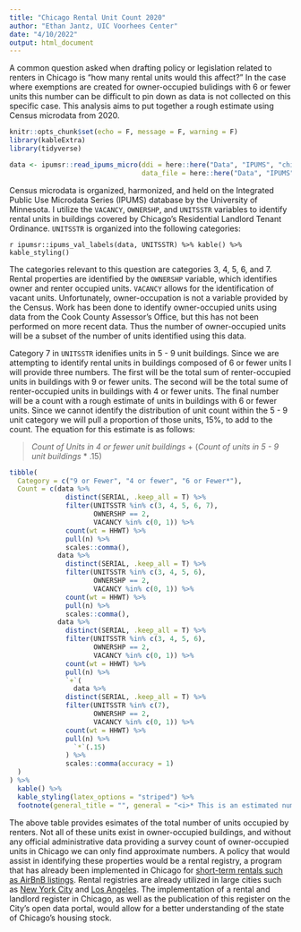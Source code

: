 ```yaml
---
title: "Chicago Rental Unit Count 2020"
author: "Ethan Jantz, UIC Voorhees Center"
date: "4/10/2022"
output: html_document
---
```


A common question asked when drafting policy or legislation related to renters in Chicago is "how many rental units would this affect?" In the case where exemptions are created for owner-occupied bulidings with 6 or fewer units this number can be difficult to pin down as data is not collected on this specific case. This analysis aims to put together a rough estimate using Census microdata from 2020. 

```r
knitr::opts_chunk$set(echo = F, message = F, warning = F)
library(kableExtra)
library(tidyverse)

data <- ipumsr::read_ipums_micro(ddi = here::here("Data", "IPUMS", "chicago_units.xml"),
                                 data_file = here::here("Data", "IPUMS", "chicago_units.csv.gz"))
```

Census microdata is organized, harmonized, and held on the Integrated Public Use Microdata Series (IPUMS) database by the University of Minnesota. I utilize the `VACANCY`, `OWNERSHP`, and `UNITSSTR` variables to identify rental units in buildings covered by Chicago's Residential Landlord Tenant Ordinance. `UNITSSTR` is organized into the following categories:

`r ipumsr::ipums_val_labels(data, UNITSSTR) %>% kable() %>% kable_styling()`

The categories relevant to this question are categories 3, 4, 5, 6, and 7. Rental properties are identified by the `OWNERSHP` variable, which identifies owner and renter occupied units. `VACANCY` allows for the identification of vacant units. Unfortunately, owner-occupation is not a variable provided by the Census. Work has been done to identify owner-occupied units using data from the Cook County Assessor's Office, but this has not been performed on more recent data. Thus the number of owner-occupied units will be a subset of the number of units identified using this data. 

Category 7 in `UNITSSTR` idenifies units in 5 - 9 unit buildings. Since we are attempting to identify rental units in buildings composed of 6 or fewer units I will provide three numbers. The first will be the total sum of renter-occupied units in buildings with 9 or fewer units. The second will be the total sume of renter-occupied units in buildings with 4 or fewer units. The final number will be a count with a rough estimate of units in buildings with 6 or fewer units. Since we cannot identify the distribution of unit count within the 5 - 9 unit category we will pull a proportion of those units, 15%, to add to the count. The equation for this estimate is as follows:

> *Count of Units in 4 or fewer unit buildings* + (*Count of units in 5 - 9 unit buildings* * .15)

```r
tibble(
  Category = c("9 or Fewer", "4 or fewer", "6 or Fewer*"),
  Count = c(data %>%
              distinct(SERIAL, .keep_all = T) %>%
              filter(UNITSSTR %in% c(3, 4, 5, 6, 7),
                     OWNERSHP == 2,
                     VACANCY %in% c(0, 1)) %>%
              count(wt = HHWT) %>%
              pull(n) %>%
              scales::comma(), 
            data %>%
              distinct(SERIAL, .keep_all = T) %>%
              filter(UNITSSTR %in% c(3, 4, 5, 6),
                     OWNERSHP == 2,
                     VACANCY %in% c(0, 1)) %>%
              count(wt = HHWT) %>%
              pull(n) %>%
              scales::comma(),
            data %>%
              distinct(SERIAL, .keep_all = T) %>%
              filter(UNITSSTR %in% c(3, 4, 5, 6),
                     OWNERSHP == 2,
                     VACANCY %in% c(0, 1)) %>%
              count(wt = HHWT) %>%
              pull(n) %>%
              `+`(
                data %>%
              distinct(SERIAL, .keep_all = T) %>%
              filter(UNITSSTR %in% c(7),
                     OWNERSHP == 2,
                     VACANCY %in% c(0, 1)) %>%
              count(wt = HHWT) %>%
              pull(n) %>%
                `*`(.15)
              ) %>%
              scales::comma(accuracy = 1)
  )
) %>%
  kable() %>%
  kable_styling(latex_options = "striped") %>%
  footnote(general_title = "", general = "<i>* This is an estimated number</i>", escape = F)
```

The above table provides esimates of the total number of units occupied by renters. Not all of these units exist in owner-occupied buildings, and without any official administrative data providing a survey count of owner-occupied units in Chicago we can only find approximate numbers. A policy that would assist in identifying these properties would be a rental registry, a program that has already been implemented in Chicago for [short-term rentals such as AirBnB listings](https://www.chicago.gov/city/en/depts/bacp/supp_info/sharedhousingandaccomodationslicensing.html). Rental registries are already utilized in large cities such as [New York City](https://www1.nyc.gov/site/hpd/services-and-information/register-your-property.page) and [Los Angeles](https://housing.lacity.org/rental-property-owners/rent-registry). The implementation of a rental and landlord register in Chicago, as well as the publication of this register on the City's open data portal, would allow for a better understanding of the state of Chicago's housing stock. 

